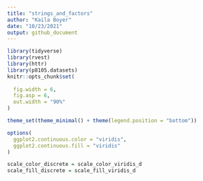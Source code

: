 ```yaml
---
title: "strings_and_factors"
author: "Kaila Boyer"
date: "10/23/2021"
output: github_document
---
```


```r
library(tidyverse)
library(rvest)
library(httr) 
library(p8105.datasets)
knitr::opts_chunk$set(
 
  fig.width = 6, 
  fig.asp = 6, 
  out.width = "90%"
)

theme_set(theme_minimal() + theme(legend.position = "bottom"))

options(
  ggplot2.continuous.color = "viridis", 
  ggplot2.continuous.fill = "viridis"
)

scale_color_discrete = scale_color_viridis_d
scale_fill_discrete = scale_fill_viridis_d
```